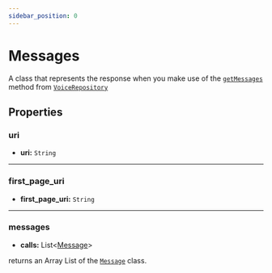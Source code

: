 ```yaml
---
sidebar_position: 0
---
```


# Messages

A class that represents the response when you make use of the [`getMessages`](/docs/java/reference/messaging/MessageRepository/#getmessages) method from [`VoiceRepository`](/docs/java/reference/messaging/MessageRepository.mdx)

## Properties

### uri

- **uri:** `String`

---

### first_page_uri

- **first_page_uri:** `String`

---

### messages

- **calls:** List<[Message](java/reference/messaging/classes/Message.mdx)>

returns an Array List of the [`Message`](java/reference/messaging/classes/Message.mdx) class.

